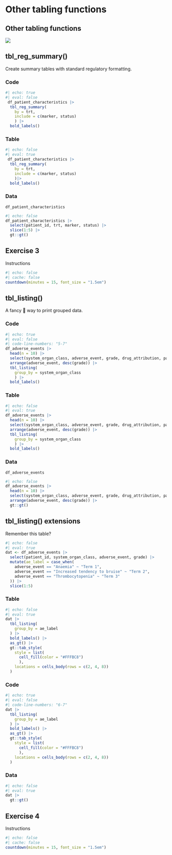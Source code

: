 # Other tabling functions

## Other tabling functions

![](images/gtreg_overview_other.svg)

## tbl_reg_summary()

Create summary tables with standard regulatory formatting.

::: panel-tabset
### Code

```r
#| echo: true
#| eval: false
 df_patient_characteristics |> 
  tbl_reg_summary(
    by = trt, 
    include = c(marker, status)
    ) |> 
  bold_labels()
```

### Table

```r
#| echo: false
#| eval: true
 df_patient_characteristics |> 
  tbl_reg_summary(
    by = trt, 
    include = c(marker, status)
    )|> 
  bold_labels()
```

### Data

` df_patient_characteristics`

```r
#| echo: false
df_patient_characteristics |> 
  select(patient_id, trt, marker, status) |> 
  slice(1:5) |> 
  gt::gt() 
```
:::


## Exercise 3

Instructions

```r
#| echo: false
#| cache: false
countdown(minutes = 15, font_size = "1.5em")
```


## tbl_listing()

A fancy 💅 way to print grouped data.

::: panel-tabset

### Code

```r
#| echo: true
#| eval: false
#| code-line-numbers: "5-7"
df_adverse_events |> 
  head(n = 10) |> 
  select(system_organ_class, adverse_event, grade, drug_attribution, patient_id) |> 
  arrange(adverse_event, desc(grade)) |> 
  tbl_listing(
    group_by = system_organ_class
    ) |> 
  bold_labels()
```

### Table

```r
#| echo: false
#| eval: true
df_adverse_events |> 
  head(n = 10) |> 
  select(system_organ_class, adverse_event, grade, drug_attribution, patient_id) |> 
  arrange(adverse_event, desc(grade)) |> 
  tbl_listing(
    group_by = system_organ_class
    ) |> 
  bold_labels()
```

### Data

`df_adverse_events`

```r
#| echo: false
df_adverse_events |> 
  head(n = 10) |> 
  select(system_organ_class, adverse_event, grade, drug_attribution, patient_id) |> 
  arrange(adverse_event, desc(grade)) |> 
  gt::gt()
```

:::

## tbl_listing() extensions

Remember this table?

```r
#| echo: false
#| eval: true
dat <- df_adverse_events |> 
  select(patient_id, system_organ_class, adverse_event, grade) |> 
  mutate(ae_label = case_when(
    adverse_event == "Anaemia" ~ "Term 1",
    adverse_event == "Increased tendency to bruise" ~ "Term 2",
    adverse_event == "Thrombocytopenia" ~ "Term 3"
  )) |> 
  slice(1:5)
```


::: panel-tabset

### Table

```r
#| echo: false
#| eval: true
dat |>
  tbl_listing(
    group_by = ae_label
  ) |> 
  bold_labels() |> 
  as_gt() |> 
  gt::tab_style(
    style = list(
      cell_fill(color = "#FFFBC8")
      ),
    locations = cells_body(rows = c(2, 4, 8))
  )
```

### Code

```r
#| echo: true
#| eval: false
#| code-line-numbers: "6-7"
dat |>
  tbl_listing(
    group_by = ae_label
  ) |> 
  bold_labels() |> 
  as_gt() |> 
  gt::tab_style(
    style = list(
      cell_fill(color = "#FFFBC8")
      ),
    locations = cells_body(rows = c(2, 4, 8))
  )
```

### Data

```r
#| echo: false
#| eval: true
dat |>
  gt::gt() 
```

:::


## Exercise 4

Instructions

```r
#| echo: false
#| cache: false
countdown(minutes = 15, font_size = "1.5em")
```
